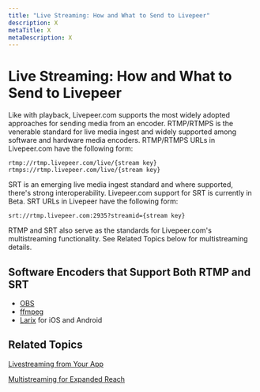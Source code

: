 ```yaml
---
title: "Live Streaming: How and What to Send to Livepeer"
description: X
metaTitle: X
metaDescription: X
---
```


# Live Streaming: How and What to Send to Livepeer

Like with playback, Livepeer.com supports the most widely adopted approaches for
sending media from an encoder. RTMP/RTMPS is the venerable standard for live
media ingest and widely supported among software and hardware media encoders.
RTMP/RTMPS URLs in Livepeer.com have the following form:

`rtmp://rtmp.livepeer.com/live/{stream key}`
`rtmps://rtmp.livepeer.com/live/{stream key}`

SRT is an emerging live media ingest standard and where supported, there's
strong interoperability. Livepeer.com support for SRT is currently in Beta. SRT
URLs in Livepeer have the following form:

`srt://rtmp.livepeer.com:2935?streamid={stream key}`

RTMP and SRT also serve as the standards for Livepeer.com's multistreaming
functionality. See Related Topics below for multistreaming details.

## Software Encoders that Support Both RTMP and SRT

- [OBS](https://obsproject.com/)
- [ffmpeg](https://ffmpeg.org/)
- [Larix](https://softvelum.com/larix/) for iOS and Android

## Related Topics

[Livestreaming from Your App](../developing-and-prototyping/livestreaming-from-your-app)

[Multistreaming for Expanded Reach](../multistreaming/multistreaming-for-expanded-reach)
